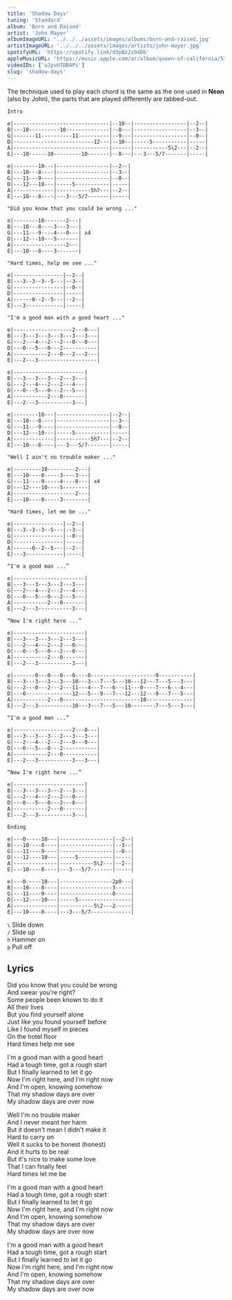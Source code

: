 ```yaml
---
title: 'Shadow Days'
tuning: 'Standard'
album: 'Born and Raised'
artist: 'John Mayer'
albumImageURL: '../../../assets/images/albums/born-and-raised.jpg'
artistImageURL: '../../../assets/images/artists/john-mayer.jpg'
spotifyURL: 'https://spotify.link/d3pBz2zO4Db'
appleMusicURL: 'https://music.apple.com/ar/album/queen-of-california/516701586?i=516701712&l'
videoIDs: ['uJpvUTDB4Ps']
slug: 'shadow-days'
---
```


The technique used to play each chord is the same as the one used in **Neon** (also by John), the parts that are played differently are tabbed-out.

```
Intro

e|-------------------------------|--10--|-----------------|--2--|
B|---10----------10--------------|--8---|-----------------|--3--|
G|-------11----------11----------|--9---|-----------------|--0--|
D|--------------------------12---|--10--|-----5-----------|-----|
A|-------------------------------|------|-----------5\2---|--2--|
E|---10------10---------10-------|--8---|---3---5/7-------|-----|

e|--------10---|-----------------|--2--|
B|---10---8----|-----------------|--3--|
G|---11---9----|-----------------|--0--|
D|---12---10---|-----5-----------|-----|
A|-------------|-----------5h7---|--2--|
E|---10---8----|---3---5/7-------|-----|

"Did you know that you could be wrong ..."

e|--------10-------2---|
B|---10---8----3---3---|
G|---11---9----4---0---| x4
D|---12---10---5-------|
A|-----------------2---|
E|---10---8----3-------|

"Hard times, help me see ..."

e|----------------|--2--|
B|---3--3--3--5---|--3--|
G|----------------|--0--|
D|----------------|-----|
A|------0--2--5---|--2--|
E|---3------------|-----|

"I'm a good man with a good heart ..."

e|-------------------2---0---|
B|---3---3---3---3---3---3---|
G|---2---4---2---2---0---0---|
D|---0---5---0---2-----------|
A|-----------2---0---2---2---|
E|---2---3-------------------|

e|-----------------------|
B|---3---3---3---2---3---|
G|---2---4---2---2---4---|
D|---0---5---0---2---5---|
A|-----------2---0-------|
E|---2---3-----------3---|

e|--------10---|-----------------|--2--|
B|---10---8----|-----------------|--3--|
G|---11---9----|-----------------|--0--|
D|---12---10---|-----5-----------|-----|
A|-------------|-----------5h7---|--2--|
E|---10---8----|---3---5/7-------|-----|

"Well I ain't no trouble maker ..."

e|---------10---------2---|
B|---10----8-----3----3---|
G|---11----9-----4----0---| x4
D|---12----10----5--------|
A|--------------------2---|
E|---10----8-----3--------|

"Hard times, let me be ..."

e|----------------|--2--|
B|---3--3--3--5---|--3--|
G|----------------|--0--|
D|----------------|-----|
A|------0--2--5---|--2--|
E|---3------------|-----|

“I'm a good man ...”

e|-----------------------|
B|---3---3---3---2---3---|
G|---2---4---2---2---4---|
D|---0---5---0---2---5---|
A|-----------2---0-------|
E|---2---3-----------3---|

“Now I'm right here ...”

e|-----------------------|
B|---3---3---3---2---3---|
G|---2---4---2---2---0---|
D|---0---5---0---2---0---|
A|-----------2---0-------|
E|---2---3-----------3---|

e|-------0---0---0---0----0---------------------9-----------|
B|---3---3---3---3---10---3---7---5---10---12---7---5---3---|
G|---2---0---2---2---11---4---7---6---11---0----7---6---4---|
D|---0---------------12---5---9---7---12---12---9---7---5---|
A|-----------2---0-------------------------10---------------|
E|---2---3-----------10---3---7---5---10--------7---5---3---|

“I'm a good man ...”

e|-------------------2---0---|
B|---3---3---3---2---3---3---|
G|---2---4---2---2---0---0---|
D|---0---5---0---2-----------|
A|-----------2---0-----------|
E|---2---3-----------3---3---|

“Now I'm right here ...”

e|-----------------------|
B|---3---3---3---2---3---|
G|---2---4---2---2---0---|
D|---0---5---0---2---0---|
A|-----------2---0-------|
E|---2---3-----------3---|

Ending

e|---0-----10---|-----------------|--2--|
B|---10----8----|-----------------|--3--|
G|---11----9----|-----------------|--0--|
D|---12----10---|-----5-----------|-----|
A|--------------|-----------5\2---|--2--|
E|---10----8----|---3---5/7-------|-----|

e|---0-----10---|-----------------2p0---|
B|---10----8----|-----------------3-----|
G|---11----9----|-----------------0-----|
D|---12----10---|-----5-----------------|
A|--------------|-----------5\2---2-----|
E|---10----8----|---3---5/7-------------|
```

`\` Slide down  
`/` Slide up  
`h` Hammer on  
`p` Pull off

## Lyrics

Did you know that you could be wrong  
And swear you're right?  
Some people been known to do it  
All their lives  
But you find yourself alone  
Just like you found yourself before  
Like I found myself in pieces  
On the hotel floor  
Hard times help me see

I'm a good man with a good heart  
Had a tough time, got a rough start  
But I finally learned to let it go  
Now I'm right here, and I'm right now  
And I'm open, knowing somehow  
That my shadow days are over  
My shadow days are over now

Well I'm no trouble maker  
And I never meant her harm  
But it doesn't mean I didn't make it  
Hard to carry on  
Well it sucks to be honest (honest)  
And it hurts to be real  
But it's nice to make some love  
That I can finally feel  
Hard times let me be

I'm a good man with a good heart  
Had a tough time, got a rough start  
But I finally learned to let it go  
Now I'm right here, and I'm right now  
And I'm open, knowing somehow  
That my shadow days are over  
My shadow days are over now

I'm a good man with a good heart  
Had a tough time, got a rough start  
But I finally learned to let it go  
Now I'm right here, and I'm right now  
And I'm open, knowing somehow  
That my shadow days are over  
My shadow days are over now
